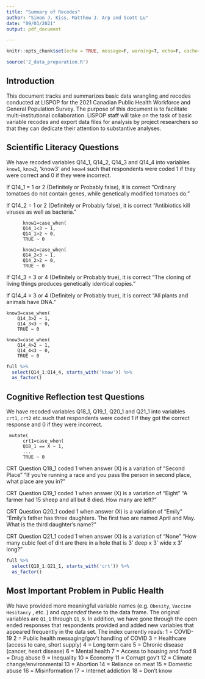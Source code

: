 ```yaml
---
title: "Summary of Recodes"
author: "Simon J. Kiss, Matthew J. Arp and Scott Lu"
date: "09/03/2021"
output: pdf_document

---
```


```r
knitr::opts_chunk$set(echo = TRUE, message=F, warning=T, echo=F, cache=T)
```


```r
source('2_data_preparation.R')
```

## Introduction

This document tracks and summarizes basic data wrangling and recodes conducted at LISPOP for the 2021 Canadian Public Health Workforce and General Population Survey. The purpose of this document is to facilitate multi-institutional collaboration. LISPOP staff will take on the task of basic variable recodes and export data files for analysis by project researchers so that they can dedicate their attention to substantive analyses. 

## Scientific Literacy Questions

We have recoded variables Q14_1, Q14_2, Q14_3 and Q14_4 into variables `know1`, `know2`, 'know3' and `know4` such that respondents were coded 1 if they were correct and 0 if they were incorrect. 

If Q14_1 = 1 or 2 (Definitely or Probably false), it is correct
"Ordinary tomatoes do not contain genes, while genetically modified tomatoes do."


If Q14_2 = 1 or 2 (Definitely or Probably false), it is correct
"Antibiotics kill viruses as well as bacteria."

```
      know1=case_when(
      Q14_1<3 ~ 1,
      Q14_1>2 ~ 0,
      TRUE ~ 0

```
```
      know1=case_when(
      Q14_2<3 ~ 1,
      Q14_2>2 ~ 0,
      TRUE ~ 0

```

If Q14_3 = 3 or 4 (Definitely or Probably true), it is correct
"The cloning of living things produces genetically identical copies."

If Q14_4 = 3 or 4 (Definitely or Probably true), it is correct
"All plants and animals have DNA."

```
know3=case_when(
    Q14_3>2 ~ 1,
    Q14_3<3 ~ 0,
    TRUE ~ 0

```
```
know3=case_when(
    Q14_4>2 ~ 1,
    Q14_4<3 ~ 0,
    TRUE ~ 0

```


```r

full %>% 
  select(Q14_1:Q14_4, starts_with('know')) %>% 
  as_factor() 
```


## Cognitive Reflection test Questions 
We have recoded variables Q18_1, Q19_1, Q20_1 and Q21_1 into variables `crt1`, `crt2` etc.such that respondents were coded 1 if they got the correct response and 0 if they were incorrect. 

```
 mutate(
      crt1=case_when(
      Q18_1 == X ~ 1,
      ...
      TRUE ~ 0

```

CRT Question Q18_1 coded 1 when answer (X) is a variation of "Second Place"
"If you’re running a race and you pass the person in second place, what place are you in?"

CRT Question Q19_1 coded 1 when answer (X) is a variation of "Eight"
"A farmer had 15 sheep and all but 8 died. How many are left?"

CRT Question Q20_1 coded 1 when answer (X) is a variation of "Emily"
"Emily’s father has three daughters. The first two are named April and May. What is the third daughter’s name?"

CRT Question Q21_1 coded 1 when answer (X) is a variation of "None"
"How many cubic feet of dirt are there in a hole that is 3’ deep x 3’ wide x 3’ long?"



```r
full %>% 
  select(Q18_1:Q21_1, starts_with('crt')) %>% 
  as_factor() 
```
## Most Important Problem in Public Health 
We have provided more meaningful variable names (e.g. `Obesity`, `Vaccine Hesitancy` , etc. ) and *appended* these to the data frame. The original variables are `Q1_1` through `Q1_9`. In addition, we have gone through the open ended responses that respondents provided and added new variables that appeared frequently in the data set. The index currently reads: 
1 = COVID-19
2 = Public health messaging/gov't handling of COVID
3 = Healthcare (access to care, short supply)
4 = Long term care
5 = Chronic disease (cancer, heart disease)
6 = Mental health
7 = Access to housing and food
8 = Drug abuse
9 = Inequality
10 = Economy
11 = Corrupt gov't
12 = Climate change/environmental
13 = Abortion
14 = Reliance on meat
15 = Domestic abuse
16 = Misinformation
17 = Internet addiction
18 = Don't know


